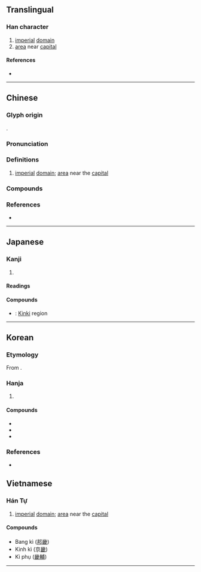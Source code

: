 {{character info}}
==Translingual==

===Han character===
{{Han char|rn=102|rad=田|as=10|sn=15|four=22653|canj=VIW}}

# [[imperial]] [[domain]]
# [[area]] near [[capital]]

====References====
* {{Han ref|kx=0766.080|dkj=21925|dj=1176.190|hdz=42551.090|uh=757F|ud=30079|bh=BD42|bd=48450}}

----

==Chinese==
{{zh-forms}}
{{zh-wp}}

===Glyph origin===
{{Han etym}}
{{Han compound|田|幾|c1=s|c2=p|ls=psc|abb2=y}}.

===Pronunciation===
{{zh-pron
|m=jī
|c=gei1,kei4
|c_note=kei4 - variant
|mn=ki/kî
|mn-t=gi1
|w=3jji
|mc=y
|oc=y
|cat=
}}

===Definitions===
{{zh-hanzi}}

# [[imperial]] [[domain]]; [[area]] near the [[capital]]

===Compounds===
{{zh-der|封畿|京畿|京畿令|畿縣|畿輦|畿輔|王畿|邦畿|近畿}}

===References===
* {{R:yue:mfccd}}

----

==Japanese==

===Kanji===
{{ja-kanji|grade=c|rs=田10}}

# {{rfdef|ja|sort=田10}}

====Readings====
{{ja-readings
|on=き
|kun=みやこ-
|nanori=
}}

====Compounds====
* {{ja-r|近畿|きんき}}: [[w:Kinki|Kinki]] region

----

==Korean==

===Etymology===
From {{der|ko|ltc|-}} {{ltc-l|畿}}. {{hanja-hunmong|긔|kuy|官衙}}

===Hanja===
{{ko-hanja-search}}
{{ko-hanja|경기|기}}

# {{hanja form of|기|[[area]] near the [[capital]]}}

====Compounds====
{{der-top3|Compounds}}
* {{ko-l|^경기|京畿}}
* {{ko-l|근기|近畿}}
* {{ko-l|방기|邦畿}}
{{der-bottom}}

===References===
* {{R:hanjadoc|7664}}

==Vietnamese==

===Hán Tự===

{{vi-readings|rs=田10
|hanviet= kì, kỳ
|phienthiet=
|nom= kì, kỳ}}
# [[imperial]] [[domain]]; [[area]] near the [[capital]]

====Compounds====
*Bang kì ([https://en.wiktionary.org/wiki/%E9%82%A6 邦][https://en.wiktionary.org/wiki/%E7%95%BF 畿])
*Kinh kì (京[https://en.wiktionary.org/wiki/%E7%95%BF 畿])
*Kì phụ ([https://en.wiktionary.org/wiki/%E7%95%BF 畿][https://en.wiktionary.org/wiki/%E8%BC%94 輔])

----